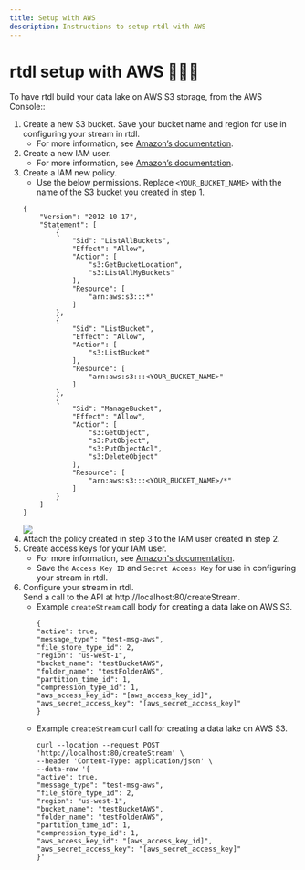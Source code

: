 ```yaml
---
title: Setup with AWS
description: Instructions to setup rtdl with AWS
---
```


# rtdl setup with AWS 🤷🏽‍♂️

To have rtdl build your data lake on AWS S3 storage, from the AWS Console::
  1.  Create a new S3 bucket. Save your bucket name and region for use in configuring your stream in rtdl.
      * For more information, see [Amazon’s documentation](https://docs.aws.amazon.com/AmazonS3/latest/userguide/creating-bucket.html).
  2.  Create a new IAM user.
      * For more information, see [Amazon’s documentation](https://docs.aws.amazon.com/IAM/latest/UserGuide/id_users_create.html#id_users_create_console).
  3.  Create a IAM new policy.
      * Use the below permissions. Replace `<YOUR_BUCKET_NAME>` with the name of the S3 bucket you created in step 1.  
      ```
      {
          "Version": "2012-10-17",
          "Statement": [
              {
                  "Sid": "ListAllBuckets",
                  "Effect": "Allow",
                  "Action": [
                      "s3:GetBucketLocation",
                      "s3:ListAllMyBuckets"
                  ],
                  "Resource": [
                      "arn:aws:s3:::*"
                  ]
              },
              {
                  "Sid": "ListBucket",
                  "Effect": "Allow",
                  "Action": [
                      "s3:ListBucket"
                  ],
                  "Resource": [
                      "arn:aws:s3:::<YOUR_BUCKET_NAME>"
                  ]
              },
              {
                  "Sid": "ManageBucket",
                  "Effect": "Allow",
                  "Action": [
                      "s3:GetObject",
                      "s3:PutObject",
                      "s3:PutObjectAcl",
                      "s3:DeleteObject"
                  ],
                  "Resource": [
                      "arn:aws:s3:::<YOUR_BUCKET_NAME>/*"
                  ]
              }
          ]
      }
      ```  
      <img src="/docs/assets/images/setupwithaws-01.png"></img>  
  4.  Attach the policy created in step 3 to the IAM user created in step 2.
  5.  Create access keys for your IAM user.
      * For more information, see [Amazon's documentation](https://docs.aws.amazon.com/IAM/latest/UserGuide/id_credentials_access-keys.html#Using_CreateAccessKey).
      * Save the `Access Key ID` and `Secret Access Key` for use in configuring your stream in rtdl.
5.    Configure your stream in rtdl.  
      Send a call to the API at http://localhost:80/createStream.
      * Example `createStream` call body for creating a data lake on AWS S3.  
        ```
        {
        "active": true,
        "message_type": "test-msg-aws",
        "file_store_type_id": 2,
        "region": "us-west-1",
        "bucket_name": "testBucketAWS",
        "folder_name": "testFolderAWS",
        "partition_time_id": 1,
        "compression_type_id": 1,
        "aws_access_key_id": "[aws_access_key_id]",
        "aws_secret_access_key": "[aws_secret_access_key]"
        }
        ```
      * Example `createStream` curl call for creating a data lake on AWS S3.  
        ```
        curl --location --request POST 'http://localhost:80/createStream' \
        --header 'Content-Type: application/json' \
        --data-raw '{
        "active": true,
        "message_type": "test-msg-aws",
        "file_store_type_id": 2,
        "region": "us-west-1",
        "bucket_name": "testBucketAWS",
        "folder_name": "testFolderAWS",
        "partition_time_id": 1,
        "compression_type_id": 1,
        "aws_access_key_id": "[aws_access_key_id]",
        "aws_secret_access_key": "[aws_secret_access_key]"
        }'
        ```
